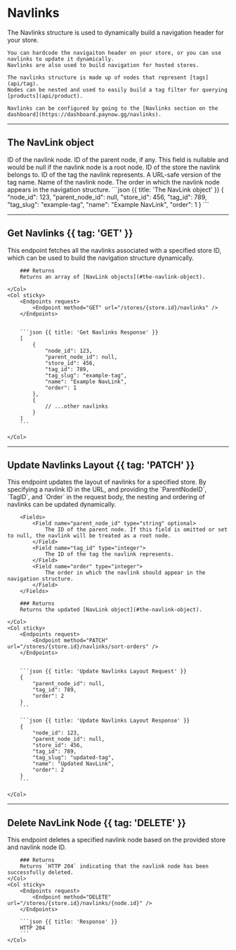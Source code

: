 # Navlinks

<Row>
  <Col>
    The Navlinks structure is used to dynamically build a navigation header for your store.

    You can hardcode the navigaiton header on your store, or you can use navlinks to update it dynamically.
    Navlinks are also used to build navigation for hosted stores.

    The navlinks structure is made up of nodes that represent [tags](api/tag).
    Nodes can be nested and used to easily build a tag filter for querying [products](api/product).

    Navlinks can be configured by going to the [Navlinks section on the dashboard](https://dashboard.paynow.gg/navlinks).
  </Col>
  <Col sticky>
    <Endpoints>
        <Endpoint method="POST" href="#add-navlink-node" url="/stores/{store.id}/navlinks" />
        <Endpoint method="GET" href="#get-navlinks" url="/stores/{store.id}/navlinks" />
        <Endpoint method="PATCH" href="#update-navlinks-layout" url="/stores/{store.id}/navlinks/sort-orders" />
        <Endpoint method="DELETE" href="#delete-navlink-node" url="/stores/{store.id}/navlinks/{node.id}" />
    </Endpoints>
  </Col>
</Row>

---

## The NavLink object

<Row>
    <Col>
        <Fields>
            <Field name="node_id" type="integer">
                ID of the navlink node.
            </Field>
            <Field name="parent_node_id" type="string" nullable>
                ID of the parent node, if any. This field is nullable and would be null if the navlink node is a root node.
            </Field>
            <Field name="store_id" type="integer">
                ID of the store the navlink belongs to.
            </Field>
            <Field name="tag_id" type="integer">
                ID of the tag the navlink represents.
            </Field>
            <Field name="tag_slug" type="string">
                A URL-safe version of the tag name.
            </Field>
            <Field name="name" type="string">
                Name of the navlink node.
            </Field>
            <Field name="order" type="integer">
                The order in which the navlink node appears in the navigation structure.
            </Field>
        </Fields>
    </Col>
    <Col sticky>
        ```json {{ title: 'The NavLink object' }}
        {
            "node_id": 123,
            "parent_node_id": null,
            "store_id": 456,
            "tag_id": 789,
            "tag_slug": "example-tag",
            "name": "Example NavLink",
            "order": 1
        }
        ```
    </Col>
</Row>

---

## Get Navlinks {{ tag: 'GET' }}

<Row>
    <Col>
        This endpoint fetches all the navlinks associated with a specified store ID, which can be used to build the navigation structure dynamically.

        ### Returns
        Returns an array of [NavLink objects](#the-navlink-object).

    </Col>
    <Col sticky>
        <Endpoints request>
            <Endpoint method="GET" url="/stores/{store.id}/navlinks" />
        </Endpoints>


        ```json {{ title: 'Get Navlinks Response' }}
        [
            {
                "node_id": 123,
                "parent_node_id": null,
                "store_id": 456,
                "tag_id": 789,
                "tag_slug": "example-tag",
                "name": "Example NavLink",
                "order": 1
            },
            {
                // ...other navlinks
            }
        ]
        ```

    </Col>
</Row>

---

## Update Navlinks Layout {{ tag: 'PATCH' }}

<Row>
    <Col>
        This endpoint updates the layout of navlinks for a specified store. By specifying a navlink ID in the URL, and providing the `ParentNodeID`, `TagID`, and `Order` in the request body, the nesting and ordering of navlinks can be updated dynamically.

        <Fields>
            <Field name="parent_node_id" type="string" optional>
                The ID of the parent node. If this field is omitted or set to null, the navlink will be treated as a root node.
            </Field>
            <Field name="tag_id" type="integer">
                The ID of the tag the navlink represents.
            </Field>
            <Field name="order" type="integer">
                The order in which the navlink should appear in the navigation structure.
            </Field>
        </Fields>

        ### Returns
        Returns the updated [NavLink object](#the-navlink-object).

    </Col>
    <Col sticky>
        <Endpoints request>
            <Endpoint method="PATCH" url="/stores/{store.id}/navlinks/sort-orders" />
        </Endpoints>


        ```json {{ title: 'Update Navlinks Layout Request' }}
        {
            "parent_node_id": null,
            "tag_id": 789,
            "order": 2
        }
        ```

        ```json {{ title: 'Update Navlinks Layout Response' }}
        {
            "node_id": 123,
            "parent_node_id": null,
            "store_id": 456,
            "tag_id": 789,
            "tag_slug": "updated-tag",
            "name": "Updated NavLink",
            "order": 2
        }
        ```

    </Col>
</Row>

---

## Delete NavLink Node {{ tag: 'DELETE' }}

<Row>
    <Col>
        This endpoint deletes a specified navlink node based on the provided store and navlink node ID. 

        ### Returns
        Returns `HTTP 204` indicating that the navlink node has been successfully deleted.
    </Col>
    <Col sticky>
        <Endpoints request>
            <Endpoint method="DELETE" url="/stores/{store.id}/navlinks/{node.id}" />
        </Endpoints>

        ```json {{ title: 'Response' }}
        HTTP 204
        ```
    </Col>
</Row>